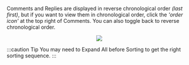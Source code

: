 Comments and Replies are displayed in reverse chronological order _(last first)_, but if you want to view them in chronological order, click the _'order icon'_ at the top right of Comments. You can also toggle back to reverse chronological order.

<center>
	<img src={useBaseUrl('/img/global/sorting.gif')} />
</center>

:::caution Tip
You may need to Expand All before Sorting to get the right sorting sequence.
:::
